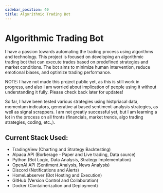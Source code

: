 ```yaml
---
sidebar_position: 40
title: Algorithmic Trading Bot
---
```


# Algorithmic Trading Bot

I have a passion towards automating the trading process using algorithms and technology. This project is focused on developing an algorithmic trading bot that can execute trades based on predefined strategies and market conditions. The bot aims to minimize human intervention, reduce emotional biases, and optimize trading performance.

NOTE: I have not made this project public yet, as this is still work in progress, and also I am worried about implication of people using it without understanding it fully. Please check back later for updates!

So far, I have been tested various strategies using histpriacal data, momentum indicators, generative ai based sentiment-analysis strategies, as well as signal scrappers. I am not greatly successful yet, but I am learning a lot in the process on all fronts (financials, market trends, algo trading strategies, coding, etc.,).

## Current Stack Used:
- TradingView (Charting and Strategy Backtesting)
- Alpaca API (Borkerage - Paper and Live trading, Data source)
- Python (Bot Logic, Data Analysis, Strategy Implementation)
- OpenAI API (Sentiment Analysis, News Analysis)
- Discord (Notifications and Alerts)
- HomeLabserver (Bot Hosting and Execution)
- GitHub (Version Control and Collaboration)
- Docker (Containerization and Deployment)